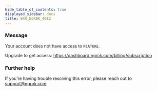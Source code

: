 ```yaml
---
hide_table_of_contents: true
displayed_sidebar: docs
title: ERR_NGROK_4012
---
```


### Message

Your account does not have access to `FEATURE`.

Upgrade to get access: https://dashboard.ngrok.com/billing/subscription

<ErrorDetails />

### Further help

If you're having trouble resolving this error, please reach out to [support@ngrok.com](mailto:support@ngrok.com?subject=Help%20with%20ERR_NGROK_4012)
